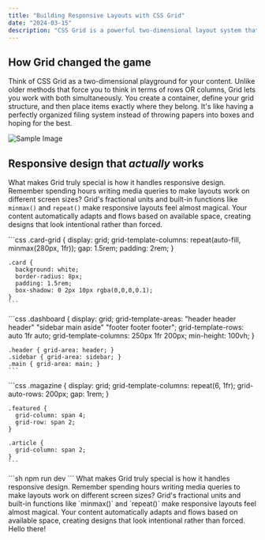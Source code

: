 ```yaml
---
title: "Building Responsive Layouts with CSS Grid"
date: "2024-03-15"
description: "CSS Grid is a powerful two-dimensional layout system that revolutionizes how developers create complex web layouts. Unlike traditional methods that require workarounds and hacks, Grid provides a clean, intuitive approach to organizing content on web pages."
---
```


## How Grid changed the game

Think of CSS Grid as a two-dimensional playground for your content. Unlike older methods that force you to think in terms of rows OR columns, Grid lets you work with both simultaneously. You create a container, define your grid structure, and then place items exactly where they belong. It's like having a perfectly organized filing system instead of throwing papers into boxes and hoping for the best.

![Sample Image](sample.webp)

## Responsive design that _actually_ works

What makes Grid truly special is how it handles responsive design. Remember spending hours writing media queries to make layouts work on different screen sizes? Grid's fractional units and built-in functions like `minmax()` and `repeat()` make responsive layouts feel almost magical. Your content automatically adapts and flows based on available space, creating designs that look intentional rather than forced.

<Tabs>
  <TabPanel title="Card.jsx">
    ```css
    .card-grid {
      display: grid;
      grid-template-columns: repeat(auto-fill, minmax(280px, 1fr));
      gap: 1.5rem;
      padding: 2rem;
    }
    
    .card {
      background: white;
      border-radius: 8px;
      padding: 1.5rem;
      box-shadow: 0 2px 10px rgba(0,0,0,0.1);
    }
    ```
  </TabPanel>
  
  <TabPanel title="Dashboard.jsx">
    ```css
    .dashboard {
      display: grid;
      grid-template-areas:
        "header header header"
        "sidebar main aside"
        "footer footer footer";
      grid-template-rows: auto 1fr auto;
      grid-template-columns: 250px 1fr 200px;
      min-height: 100vh;
    }
    
    .header { grid-area: header; }
    .sidebar { grid-area: sidebar; }
    .main { grid-area: main; }
    ```
  </TabPanel>
  
  <TabPanel title="Magazine.jsx">
    ```css
    .magazine {
      display: grid;
      grid-template-columns: repeat(6, 1fr);
      grid-auto-rows: 200px;
      gap: 1rem;
    }
    
    .featured {
      grid-column: span 4;
      grid-row: span 2;
    }
    
    .article {
      grid-column: span 2;
    }
    ```
  </TabPanel>
</Tabs>

<Tabs>
  <TabPanel title="Terminal">
  ```sh
  npm run dev
  ```
  </TabPanel>
</Tabs>

<Callout>
  What makes Grid truly special is how it handles responsive design. Remember
  spending hours writing media queries to make layouts work on different screen
  sizes? Grid's fractional units and built-in functions like `minmax()` and
  `repeat()` make responsive layouts feel almost magical. Your content
  automatically adapts and flows based on available space, creating designs that
  look intentional rather than forced.
</Callout>

<Callout>
Hello there!
</Callout>